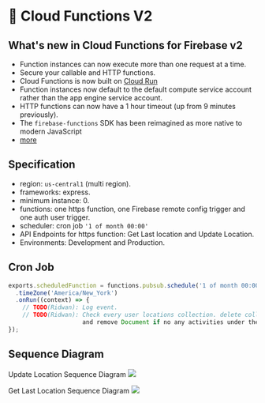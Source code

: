 # 🎯 Cloud Functions V2

## What's new in Cloud Functions for Firebase v2
- Function instances can now execute more than one request at a time.
- Secure your callable and HTTP functions.
- Cloud Functions is now built on [Cloud Run](https://cloud.google.com/run)
- Function instances now default to the default compute service account rather than the app engine service account.
- HTTP functions can now have a 1 hour timeout (up from 9 minutes previously).
- The `firebase-functions` SDK has been reimagined as more native to modern JavaScript
- [more](https://firebase.google.com/docs/functions/beta)

## Specification

- region: `us-central1` (multi region).
- frameworks: express.
- minimum instance: 0.
- functions: one https function, one Firebase remote config trigger and one auth user trigger.
- scheduler: cron job `'1 of month 00:00'`
- API Endpoints for https function: Get Last location and Update Location.
- Environments: Development and Production.

## Cron Job

```typescript
exports.scheduledFunction = functions.pubsub.schedule('1 of month 00:00')
  .timeZone('America/New_York')
  .onRun((context) => {
    // TODO(Ridwan): Log event.
    // TODO(Ridwan): Check every user locations collection. delete collection `if data > 30 days` 
                     and remove Document if no any activities under the last 30 days
});

```

## Sequence Diagram

Update Location Sequence Diagram
<Image src="https://user-images.githubusercontent.com/56130955/170932157-e9ace133-fe95-4b7a-b405-cee6c151979c.png" zoom/>

Get Last Location Sequence Diagram
<Image src="https://user-images.githubusercontent.com/56130955/170932677-eb14e1f2-1d40-4652-a0f4-b6b757bd547f.png" zoom/>


